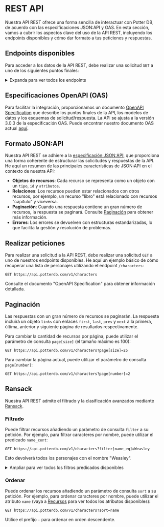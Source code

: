 # REST API

Nuestra API REST ofrece una forma sencilla de interactuar con Potter DB, de acuerdo con las especificaciones JSON:API y OAS. En esta sección, vamos a cubrir los aspectos clave del uso de la API REST, incluyendo los endpoints disponibles y cómo dar formato a tus peticiones y respuestas.

## Endpoints disponibles

Para acceder a los datos de la API REST, debe realizar una solicitud `GET` a uno de los siguientes puntos finales:

<details>
<summary>Expanda para ver todos los endpoints</summary>

**Books**
- `/v1/books`: Recupera una lista de libros.
- `/v1/books/{id}`: Recupera un solo libro por su ID.
- `/v1/books/{book_id}/chapters`: Recuperar una lista de capítulos de un libro determinado.
- `/v1/books/{book_id}/chapters/{id}`: Recuperar un capítulo de un libro por su ID.

**Characters**
- `/v1/characters`: Recupera una lista de personajes.
- `/v1/characters/{id}`: Recuperar un único personaje por su ID.

**Movies**
- `/v1/movies`: Recupera una lista de películas.
- `/v1/movies/{id}`: Recupera una sola película por su ID.

**Potions**
- `/v1/potions`: Recupera una lista de pociones.
- `/v1/potions/{id}`: Recupera una sola poción por su ID.

**Spells**
- `/v1/spells`: Recupera una lista de hechizos.
- `/v1/spells/{id}`: Recupera un solo hechizo por su ID.

Los ID deben proporcionarse como UUID o slugs.

</details>

## Especificaciones OpenAPI (OAS)

Para facilitar la integración, proporcionamos un documento [OpenAPI Specification](https://openapis.org) que describe los puntos finales de la API, los modelos de datos y los esquemas de solicitud/respuesta.
La API se ajusta a la versión 3.0.3 de la especificación OAS.
Puede encontrar nuestro documento OAS actual [aquí](https://api.potterdb.com/v1/openapi.json).

## Formato JSON:API

Nuestra API REST se adhiere a la [especificación JSON:API](https://jsonapi.org/), que proporciona una forma coherente de estructurar las solicitudes y respuestas de la API. He aquí un resumen de las principales características de JSON:API en el contexto de nuestra API:

- **Objetos de recursos**: Cada recurso se representa como un objeto con un `tipo`, `id` y `atributos`.
- **Relaciones**: Los recursos pueden estar relacionados con otros recursos, por ejemplo, un recurso "libro" está relacionado con recursos "capítulo" y viceversa.
- **Paginación**: Cuando una respuesta contiene un gran número de recursos, la respuesta se paginará. Consulte [Paginación](#pagination) para obtener más información.
- **Errores**: Los errores se devuelven con estructuras estandarizadas, lo que facilita la gestión y resolución de problemas.

## Realizar peticiones

Para realizar una solicitud a la API REST, debe realizar una solicitud `GET` a uno de nuestros endpoints disponibles.
He aquí un ejemplo básico de cómo recuperar una lista de personajes utilizando el endpoint `/characters`:

```http
GET https://api.potterdb.com/v1/characters
```

Consulte el documento "OpenAPI Specification" para obtener información detallada.

## Paginación

Las respuestas con un gran número de recursos se paginarán. La respuesta incluirá un objeto `links` con enlaces `first`, `last`, `prev` y `next` a la primera, última, anterior y siguiente página de resultados respectivamente.

Para cambiar la cantidad de recursos por página, puede utilizar el parámetro de consulta `page[size]` (el tamaño máximo es 100):

```http
GET https://api.potterdb.com/v1/characters?page[size]=25
```

Para cambiar la página actual, puede utilizar el parámetro de consulta `page[number]`:

```http
GET https://api.potterdb.com/v1/characters?page[number]=2
```

## Ransack

Nuestra API REST admite el filtrado y la clasificación avanzados mediante [Ransack](https://activerecord-hackery.github.io/ransack/).

### Filtrado

Puede filtrar recursos añadiendo un parámetro de consulta `filter` a su petición. Por ejemplo, para filtrar caracteres por nombre, puede utilizar el predicado `name_cont`:

```http
GET https://api.potterdb.com/v1/characters?filter[name_eq]=Weasley
```

Esto devolverá todos los personajes con el nombre "Weasley".

<details>
  <summary>Ampliar para ver todos los filtros predicados disponibles</summary>
  - `eq`: igual a 
  - `eq_any`: igual a cualquier
  - `eq_all`: igual a todos
  - `not_eq`: no es igual a
  - `not_eq_any`: no es igual a cualquier
  - `not_eq_all`: no es igual a todos
  - `matches`: coincide con
  - `matches_any`: coincide con cualquier
  - `matches_all`: coincide con todos
  - `does_not_match`: no coincide con
  - `does_not_match_any`: no coincide con cualquier
  - `does_not_match_all`: no coincide con todos
  - `lt`: menos que
  - `lt_any`: menos que cualquier
  - `lt_all`: menos que todos
  - `lteq`: menos que o igual a
  - `lteq_any`: menos que o igual a cualquier
  - `lteq_all`: menos que o igual a todos
  - `gt`: mayor que
  - `gt_any`: mayor que cualquier
  - `gt_all`: mayor que todos
  - `gteq`: mayor que o igual a
  - `gteq_any`: mayor que o igual a cualquier
  - `gteq_all`: mayor que o igual a todos
  - `in`: en
  - `in_any`: en cualquier
  - `in_all`: en todos
  - `not_in`: no en
  - `not_in_any`: no en cualquier
  - `not_in_all`: no en todos
  - `cont`: contiene
  - `cont_any`: contiene cualquier
  - `cont_all`: contiene todos
  - `not_cont`: no contiene
  - `not_cont_any`: no contiene cualquier
  - `not_cont_all`: no contiene todos
  - `start`: comienza con
  - `start_any`: comienza con cualquier
  - `start_all`: comienza con todos
  - `not_start`: no comienza con
  - `not_start_any`: no comienza con cualquier
  - `not_start_all`: no comienza con todos
  - `end`: termina con
  - `end_any`: termina con cualquier
  - `end_all`: termina con todos
  - `not_end`: no termina con
  - `not_end_any`: no termina con cualquier
  - `not_end_all`: no termina con todos
  - `'true'`: es verdadero
  - `'false'`: es falso
  - `present`: está presente
  - `blank`: está en blanco
  - `'null'`: es nulo
  - `not_null`: no es nulo
</details>

### Ordenar

Puede ordenar los recursos añadiendo un parámetro de consulta `sort` a su petición. Por ejemplo, para ordenar caracteres por nombre, puede utilizar el atributo `name` (vaya a [Recursos](#recursos) para ver todos los atributos disponibles):

```http
GET https://api.potterdb.com/v1/characters?sort=name
```

Utilice el prefijo `-` para ordenar en orden descendente.
